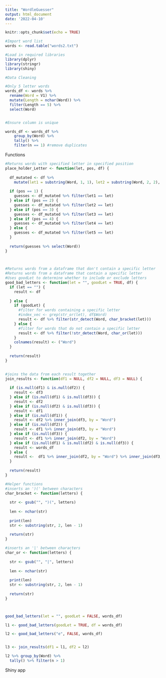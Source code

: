 ```yaml
---
title: "WordleGuesser"
output: html_document
date: '2022-04-10'
---
```


```r
knitr::opts_chunk$set(echo = TRUE)
```


```r
#Import word list
words <- read.table("words2.txt")

```


```r
#Load in required libraries
library(dplyr)
library(stringr)
library(shiny)
```

```r
#Data Cleaning

#Only 5 letter words
words_df <- words %>% 
  rename(Word = V1) %>%
  mutate(Length = nchar(Word)) %>%
  filter(Length == 5) %>% 
  select(Word)


#Ensure column is unique

words_df <- words_df %>% 
    group_by(Word) %>%
    tally() %>%
    filter(n == 1) #remove duplicates
```

Functions
```r

#Returns words with specified letter in specified position
place_holder_Letter <- function(let, pos, df) {
  
  df_mutated <- df %>%
    mutate(let1 = substring(Word, 1, 1), let2 = substring(Word, 2, 2), let3 = substring(Word, 3, 3), let4  = substring(Word, 4, 4), let5 = substring(Word, 5, 5))
  
  if (pos == 1) {
    guesses <- df_mutated %>% filter(let1 == let)
  } else if (pos == 2) {
    guesses <- df_mutated %>% filter(let2 == let)
  } else if (pos == 3) {
    guesses <- df_mutated %>% filter(let3 == let)
  } else if (pos == 4) {
    guesses <- df_mutated %>% filter(let4 == let)
  } else {
    guesses <- df_mutated %>% filter(let5 == let)
  }
  
  return(guesses %>% select(Word))
}
  


#Returns words from a dataframe that don't contain a specific letter
#Returns words from a dataframe that contain a specific letter
#Uses goodLet to determine whether to include or exclude letters
good_bad_letters <- function(let = "", goodLet = TRUE, df) {
  if (let == "") {
    result <- df
    
  } else {
    if (goodLet) {
      #filter for words containing a specific letter  
      #index_vec <- grep(str_or(let), df$Word)
      result <- df %>% filter(str_detect(Word, char_bracket(let)))
    } else {
      #filter for words that do not contain a specific letter
      result <- df %>% filter(!str_detect(Word, char_or(let)))
    }
    colnames(result) <- ("Word")
  }
  
  return(result)
}
 

#joins the data from each result together
join_results <- function(df1 = NULL, df2 = NULL, df3 = NULL) {
  
  if (is.null(df1) & is.null(df2)) {
    result <- df3
  } else if (is.null(df1) & is.null(df3)) {
    result <- df2
  } else if (is.null(df2) & is.null(df3)) {
    result <- df1
  } else if (is.null(df1)) {
    result <- df2 %>% inner_join(df3, by = "Word")
  } else if (is.null(df2)) {
    result <- df1 %>% inner_join(df3, by = "Word")
  } else if (is.null(df3)) {
    result <- df1 %>% inner_join(df2, by = "Word")
  } else if (is.null(df1) & is.null(df2) & is.null(df3)) {
    result <- words_df
  } else {
    result <-  df1 %>% inner_join(df2, by = "Word") %>% inner_join(df3, by = "Word")
  }
  
  return(result)
}

#Helper functions
#inserts an ')(' between characters
char_bracket <- function(letters) {
  
  str <- gsub("", ")(", letters)
  
  len <- nchar(str)
  
  print(len)
  str <- substring(str, 2, len - 1)
 
  return(str)
}

#inserts an '|' between characters
char_or <- function(letters) {
  
  str <- gsub("", "|", letters)
  
  len <- nchar(str)
  
  print(len)
  str <- substring(str, 2, len - 1)
 
  return(str)
}




```


```r
good_bad_letters(let = "", goodLet = FALSE, words_df)
```




```r
l1 <- good_bad_letters(goodLet = TRUE, df = words_df)

l2 <- good_bad_letters("e", FALSE, words_df)


l3 <- join_results(df1 = l1, df2 = l2)

l2 %>% group_by(Word) %>%
  tally() %>% filter(n > 1)


```

Shiny app
```r

```



